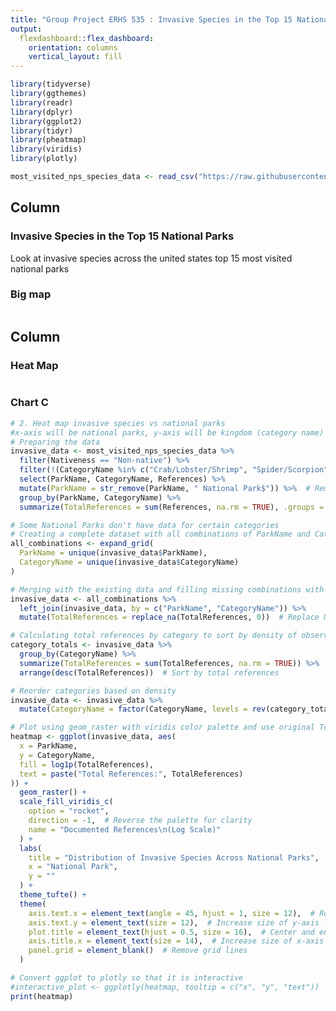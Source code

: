 ```yaml
---
title: "Group Project ERHS 535 : Invasive Species in the Top 15 National Parks"
output: 
  flexdashboard::flex_dashboard:
    orientation: columns
    vertical_layout: fill
---
```


```r
library(tidyverse)
library(ggthemes)
library(readr)
library(dplyr)
library(ggplot2)
library(tidyr)
library(pheatmap)
library(viridis)
library(plotly)

most_visited_nps_species_data <- read_csv("https://raw.githubusercontent.com/rfordatascience/tidytuesday/master/data/2024/2024-10-08/most_visited_nps_species_data.csv")

```

Column {data-width=400}
-----------------------------------------------------------------------
### Invasive Species in the Top 15 National Parks
Look at invasive species across the united states top 15 most visited national parks


### Big map 

```r

```



Column {data-width=300}
-----------------------------------------------------------------------

### Heat Map 

```r

```

### Chart C

```r
# 2. Heat map invasive species vs national parks 
#x-axis will be national parks, y-axis will be kingdom (category name)
# Preparing the data
invasive_data <- most_visited_nps_species_data %>%
  filter(Nativeness == "Non-native") %>%
  filter(!(CategoryName %in% c("Crab/Lobster/Shrimp", "Spider/Scorpion", "Protozoa"))) %>%  # Excluding categories with no observations
  select(ParkName, CategoryName, References) %>%
  mutate(ParkName = str_remove(ParkName, " National Park$")) %>%  # Remove "National Park" at the end of the name
  group_by(ParkName, CategoryName) %>%
  summarize(TotalReferences = sum(References, na.rm = TRUE), .groups = 'drop')

# Some National Parks don't have data for certain categories
# Creating a complete dataset with all combinations of ParkName and CategoryName
all_combinations <- expand_grid(
  ParkName = unique(invasive_data$ParkName),
  CategoryName = unique(invasive_data$CategoryName)
)

# Merging with the existing data and filling missing combinations with 0 so that it can be colored
invasive_data <- all_combinations %>%
  left_join(invasive_data, by = c("ParkName", "CategoryName")) %>%
  mutate(TotalReferences = replace_na(TotalReferences, 0))  # Replace NAs with 0

# Calculating total references by category to sort by density of observations
category_totals <- invasive_data %>%
  group_by(CategoryName) %>%
  summarize(TotalReferences = sum(TotalReferences, na.rm = TRUE)) %>%
  arrange(desc(TotalReferences))  # Sort by total references

# Reorder categories based on density
invasive_data <- invasive_data %>%
  mutate(CategoryName = factor(CategoryName, levels = rev(category_totals$CategoryName))) 

# Plot using geom_raster with viridis color palette and use original TotalReferences in hover text
heatmap <- ggplot(invasive_data, aes(
  x = ParkName,
  y = CategoryName,
  fill = log1p(TotalReferences),
  text = paste("Total References:", TotalReferences)
)) +
  geom_raster() +
  scale_fill_viridis_c(
    option = "rocket",
    direction = -1,  # Reverse the palette for clarity
    name = "Documented References\n(Log Scale)"
  ) +
  labs(
    title = "Distribution of Invasive Species Across National Parks",
    x = "National Park",
    y = ""
  ) +
  theme_tufte() +
  theme(
    axis.text.x = element_text(angle = 45, hjust = 1, size = 12),  # Rotate and increase size of x-axis labels
    axis.text.y = element_text(size = 12),  # Increase size of y-axis labels
    plot.title = element_text(hjust = 0.5, size = 16),  # Center and enlarge title
    axis.title.x = element_text(size = 14),  # Increase size of x-axis title
    panel.grid = element_blank()  # Remove grid lines
  )

# Convert ggplot to plotly so that it is interactive
#interactive_plot <- ggplotly(heatmap, tooltip = c("x", "y", "text"))
print(heatmap)




```

